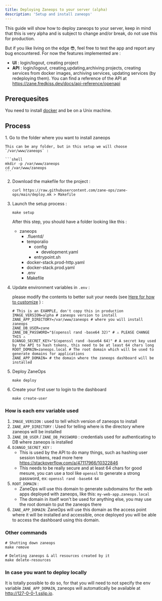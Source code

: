 ```yaml
---
title: Deploying Zaneops to your server (alpha)
description: 'Setup and install zaneops'
---
```



This guide will show how to deploy zaneops to your server, keep in mind that this is very alpha and is subject to change
and/or break, do not use this for production.

But if you like living on the edge 😎, feel free to test the app and report any bug encountered.
For now the features implemented are :

- **UI** : login/logout, creating project
- **API** : login/logout, creating,updating,archiving projects, creating services from docker images, archiving services,
updating services (by redeploying them). You can find a reference of the API
at https://zane.fredkiss.dev/docs/api-reference/openapi

## Prerequesites

You need to install [docker](https://docs.docker.com/engine/install/) and be on a Unix machine.

## Process

<Steps>
1. Go to the folder where you want to install zaneops

    This can be any folder, but in this setup we will choose `/var/www/zaneops` :

    ```shell
    mkdir -p /var/www/zaneops 
    cd /var/www/zaneops
    ```

2. Download the makefile for the project :

    ```shell
    curl https://raw.githubusercontent.com/zane-ops/zane-ops/main/deploy.mk > Makefile
    ```

3. Launch the setup process :

    ```shell
    make setup
    ```

    After this step, you should have a folder looking like this :


    <FileTree>

    - zaneops
        - .fluentd/
        - temporalio
            - config
                - development.yaml
            - entrypoint.sh
        - docker-stack.prod-http.yaml
        - docker-stack.prod.yaml
        - .env
        - Makefile

    </FileTree>

4. Update environment variables in `.env` :

    please modify the contents to better suit your needs (see [Here for how to customize](#how-is-each-env-variable-used) ) :

    ```shell
    # This is an EXAMPLE, don't copy this in production
    IMAGE_VERSION=alpha # zaneops version to install
    ZANE_APP_DIRECTORY=/var/www/zaneops # where you will install zaneops 
    ZANE_DB_USER=zane
    ZANE_DB_PASSWORD="$(openssl rand -base64 32)" # ⚠️ PLEASE CHANGE THIS ⚠️
    DJANGO_SECRET_KEY="$(openssl rand -base64 64)" # A secret key used by the API to hash tokens, this need to be at least 64 chars long
    ROOT_DOMAIN=zaneops.local # The root domain which will be used to generate domains for applications
    ZANE_APP_DOMAIN= # the domain where the zaneops dashboard will be installed 
    ```

5. Deploy ZaneOps

    ```shell
    make deploy
    ```

6. Create your first user to login to the dashboard

    ```shell
    make create-user
    ```
</Steps>



### How is each env variable used

1. `IMAGE_VERSION` : used to tell which version of zaneops to install
2. `ZANE_APP_DIRECTORY` : Used for telling where is the directory where zaneops will be installed
3. `ZANE_DB_USER` / `ZANE_DB_PASSWORD` : credentials used for authenticating to DB where zaneops is installed
4. `DJANGO_SECRET_KEY` :
    - This is used by the API to do many things, such as hashing user session tokens, read more
here  https://stackoverflow.com/a/47117966/10322846
    - This needs to be really secure and at least 64 chars for good mesure, you can use a tool
like `openssl`
to generate a strong password, ex: `openssl rand -base64 64`
5. `ROOT_DOMAIN` :
    - ZaneOps will use this domain to generate subdomains for the web apps deployed with zaneops, like
this: `my-web-app.zaneops.local`
    - The domain in itself won't be used for anything else, you may use the root domain to put the zaneops there
6. `ZANE_APP_DOMAIN`:  ZaneOps will use this domain as the access point where it will be installed and accessible, once deployed you
will be able to access the dashboard using this domain.


### Other commands

```shell
# Shutting down zaneops
make remove

# Deleting zaneops & all resources created by it
make delete-resources
```

### In case you want to deploy locally

It is totally possible to do so, for that you will need to not specify the env variable `ZANE_APP_DOMAIN`, 
zaneops will automatically be available at http://127-0-0-1.sslip.io.